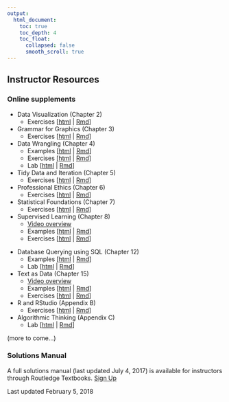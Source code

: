 ```yaml
---
output:
  html_document:
    toc: true
    toc_depth: 4
    toc_float:
      collapsed: false
      smooth_scroll: true
---
```


## Instructor Resources

### Online supplements

- Data Visualization (Chapter 2)
    - Exercises [[html](instructor/datavizI-ex.html)  | [Rmd](https://rawgit.com/mdsr-book/mdsr-book.github.io/master/instructor/datavizI-ex.Rmd)]

- Grammar for Graphics (Chapter 3)
    - Exercises [[html](instructor/datavizII-ex.html)  | [Rmd](https://rawgit.com/mdsr-book/mdsr-book.github.io/master/instructor/datavizII-ex.Rmd)]

- Data Wrangling (Chapter 4)
    - Examples [[html](instructor/dataI.html)  | [Rmd](https://rawgit.com/mdsr-book/mdsr-book.github.io/master/instructor/dataI.Rmd)]
    - Exercises [[html](instructor/dataI-ex.html)  | [Rmd](https://rawgit.com/mdsr-book/mdsr-book.github.io/master/instructor/dataI-ex.Rmd)]
    - Lab [[html](instructor/lab-group_by.html) | [Rmd](https://rawgit.com/mdsr-book/mdsr-book.github.io/master/instructor/lab-group_by.Rmd)]

- Tidy Data and Iteration (Chapter 5)
    - Exercises [[html](instructor/dataII-ex.html)  | [Rmd](https://rawgit.com/mdsr-book/mdsr-book.github.io/master/instructor/dataII-ex.Rmd)]

- Professional Ethics (Chapter 6)
    - Exercises [[html](instructor/ethics-ex.html)  | [Rmd](https://rawgit.com/mdsr-book/mdsr-book.github.io/master/instructor/ethics-ex.Rmd)]

- Statistical Foundations (Chapter 7)
    - Exercises [[html](instructor/foundations-ex.html)  | [Rmd](https://rawgit.com/mdsr-book/mdsr-book.github.io/master/instructor/foundations-ex.Rmd)]


- Supervised Learning (Chapter 8)
    - [Video overview](https://youtu.be/Nlezx2gS8hw)
    - Examples [[html](instructor/learningI.html)  | [Rmd](https://rawgit.com/mdsr-book/mdsr-book.github.io/master/instructor/learningI.Rmd)]
    - Exercises [[html](instructor/learningI-ex.html) |  [Rmd](https://rawgit.com/mdsr-book/mdsr-book.github.io/master/instructor/learningI-ex.Rmd)]

<!--

- Unsupervised Learning (Chapter 9)
    - Exercises [[html](instructor/learningII-ex.html)  | [Rmd](https://rawgit.com/mdsr-book/mdsr-book.github.io/master/instructor/learningII-ex.Rmd)]

- Simulation (Chapter 10)
    - Examples [[html](instructor/simulation.html)  | [Rmd](https://rawgit.com/mdsr-book/mdsr-book.github.io/master/instructor/simulation.Rmd)]
    - Exercises [[html](instructor/simulation-ex.html)  | [Rmd](https://rawgit.com/mdsr-book/mdsr-book.github.io/master/instructor/simulation-ex.Rmd)]

-->

- Database Querying using SQL (Chapter 12)
    - Examples [[html](instructor/sql.html)  | [Rmd](https://rawgit.com/mdsr-book/mdsr-book.github.io/master/instructor/sql.Rmd)]
    - Lab [[html](instructor/lab-sql.html) | [Rmd](https://rawgit.com/mdsr-book/mdsr-book.github.io/master/instructor/lab-sql.Rmd)]

- Text as Data (Chapter 15)
    - [Video overview](https://youtu.be/sp25j9WaqwA)
    - Examples [[html](instructor/text.html) | [Rmd](https://rawgit.com/mdsr-book/mdsr-book.github.io/master/instructor/text.Rmd)]
    - Exercises [[html](instructor/text-ex.html) | [Rmd](https://rawgit.com/mdsr-book/mdsr-book.github.io/master/instructor/text-ex.Rmd)]

- R and RStudio (Appendix B)
    - Exercises [[html](instructor/appR-ex.html) | [Rmd](https://rawgit.com/mdsr-book/mdsr-book.github.io/master/instructor/appR-ex.Rmd)]

- Algorithmic Thinking (Appendix C)
    - Lab [[html](instructor/lab-functions.html) | [Rmd](https://rawgit.com/mdsr-book/mdsr-book.github.io/master/instructor/lab-functions.Rmd)]


(more to come...)

### Solutions Manual

A full solutions manual (last updated July 4, 2017) is available for instructors through Routledge Textbooks. [Sign Up](http://routledgetextbooks.com/textbooks/instructor_downloads/)

Last updated February 5, 2018
